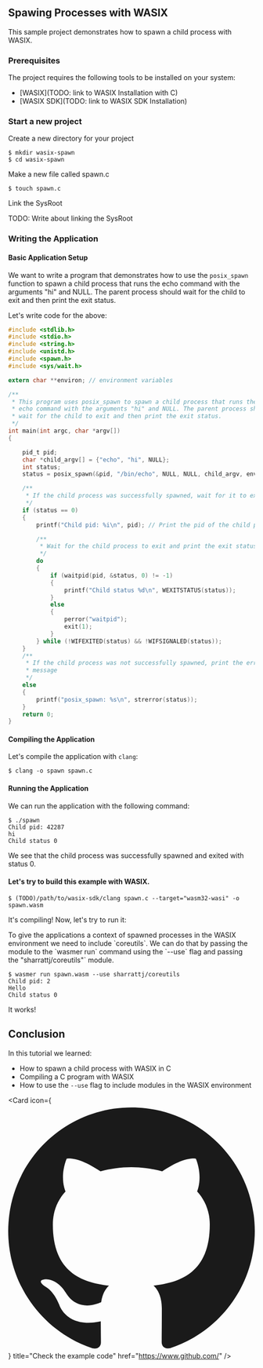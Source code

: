 ## Spawing Processes with WASIX

This sample project demonstrates how to spawn a child process with WASIX.

### Prerequisites

The project requires the following tools to be installed on your system:

- [WASIX](TODO: link to WASIX Installation with C)
- [WASIX SDK](TODO: link to WASIX SDK Installation)


<Steps>

### Start a new project

Create a new directory for your project

```shell copy
$ mkdir wasix-spawn
$ cd wasix-spawn
```

Make a new file called spawn.c

```shell copy
$ touch spawn.c
```

Link the SysRoot

<Callout type="error" emoji="🔴">
  TODO: Write about linking the SysRoot
</Callout>

### Writing the Application

#### Basic Application Setup

We want to write a program that demonstrates how to use the `posix_spawn` function to spawn a child process that runs the echo command with the arguments "hi" and NULL. The parent process should wait for the child to exit and then print the exit status.

Let's write code for the above:

```c copy filename="spawn.c"
#include <stdlib.h>
#include <stdio.h>
#include <string.h>
#include <unistd.h>
#include <spawn.h>
#include <sys/wait.h>

extern char **environ; // environment variables

/**
 * This program uses posix_spawn to spawn a child process that runs the
 * echo command with the arguments "hi" and NULL. The parent process should
 * wait for the child to exit and then print the exit status.
 */
int main(int argc, char *argv[])
{

    pid_t pid;                                                                // The pid of the child process will be stored here
    char *child_argv[] = {"echo", "hi", NULL};                                // The arguments to the child process
    int status;                                                               // The exit status of the child process will be stored here
    status = posix_spawn(&pid, "/bin/echo", NULL, NULL, child_argv, environ); // Spawn the child process

    /**
     * If the child process was successfully spawned, wait for it to exit and
     */
    if (status == 0)
    {
        printf("Child pid: %i\n", pid); // Print the pid of the child process

        /**
         * Wait for the child process to exit and print the exit status
         */
        do
        {
            if (waitpid(pid, &status, 0) != -1)
            {
                printf("Child status %d\n", WEXITSTATUS(status));
            }
            else
            {
                perror("waitpid");
                exit(1);
            }
        } while (!WIFEXITED(status) && !WIFSIGNALED(status));
    }
    /**
     * If the child process was not successfully spawned, print the error
     * message
     */
    else
    {
        printf("posix_spawn: %s\n", strerror(status));
    }
    return 0;
}
```

#### Compiling the Application

Let's compile the application with `clang`:

```shell
$ clang -o spawn spawn.c
```

#### Running the Application

We can run the application with the following command:

```shell
$ ./spawn
Child pid: 42287
hi
Child status 0
```

We see that the child process was successfully spawned and exited with status 0.

#### Let's try to build this example with WASIX.

```shell
$ (TODO)/path/to/wasix-sdk/clang spawn.c --target="wasm32-wasi" -o spawn.wasm
```

It's compiling! Now, let's try to run it:

<Callout type="default" emoji="🗂️">
To give the applications a context of spawned processes in the WASIX environment we need to include `coreutils`. We can do that by passing the module to the `wasmer run` command using the `--use` flag and passing the "sharrattj/coreutils"` module.
</Callout>

```shell
$ wasmer run spawn.wasm --use sharrattj/coreutils
Child pid: 2
Hello
Child status 0
```

It works!

</Steps>

## Conclusion

In this tutorial we learned:

- How to spawn a child process with WASIX in C
- Compiling a C program with WASIX
- How to use the `--use` flag to include modules in the WASIX environment


<Card
icon={
<svg viewBox="0 0 24 24" className=" transform scale-[120%] mr-2">
<path
        fill="currentColor"
        d="M12 .297c-6.63 0-12 5.373-12 12 0 5.303 3.438 9.8 8.205 11.385.6.113.82-.258.82-.577 0-.285-.01-1.04-.015-2.04-3.338.724-4.042-1.61-4.042-1.61C4.422 18.07 3.633 17.7 3.633 17.7c-1.087-.744.084-.729.084-.729 1.205.084 1.838 1.236 1.838 1.236 1.07 1.835 2.809 1.305 3.495.998.108-.776.417-1.305.76-1.605-2.665-.3-5.466-1.332-5.466-5.93 0-1.31.465-2.38 1.235-3.22-.135-.303-.54-1.523.105-3.176 0 0 1.005-.322 3.3 1.23.96-.267 1.98-.399 3-.405 1.02.006 2.04.138 3 .405 2.28-1.552 3.285-1.23 3.285-1.23.645 1.653.24 2.873.12 3.176.765.84 1.23 1.91 1.23 3.22 0 4.61-2.805 5.625-5.475 5.92.42.36.81 1.096.81 2.22 0 1.606-.015 2.896-.015 3.286 0 .315.21.69.825.57C20.565 22.092 24 17.592 24 12.297c0-6.627-5.373-12-12-12"
      />
</svg>
}
title="Check the example code"
href="https://www.github.com/"
/>
